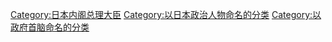 [[Category:日本内阁总理大臣|Category:日本内阁总理大臣]]
[[Category:以日本政治人物命名的分类|Category:以日本政治人物命名的分类]]
[[Category:以政府首脑命名的分类|Category:以政府首脑命名的分类]]